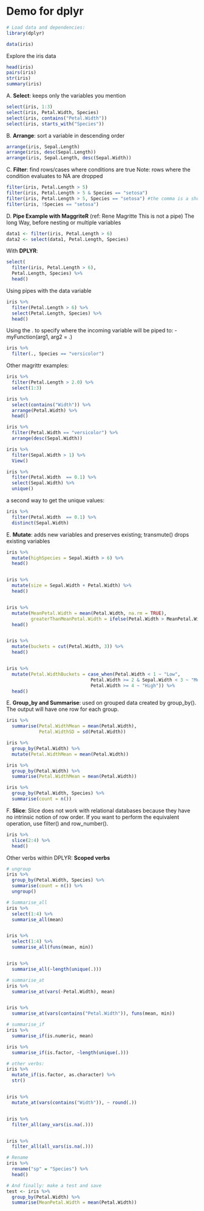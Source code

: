 # Demo for dplyr

```r
# Load data and dependencies:
library(dplyr)

data(iris)
```

Explore the iris data

```r
head(iris)
pairs(iris)
str(iris)
summary(iris)
```

A. **Select**: keeps only the variables you mention

```r
select(iris, 1:3)
select(iris, Petal.Width, Species)
select(iris, contains("Petal.Width"))
select(iris, starts_with("Species"))

```

B. **Arrange**: sort a variable in descending order

```r
arrange(iris, Sepal.Length)
arrange(iris, desc(Sepal.Length))
arrange(iris, Sepal.Length, desc(Sepal.Width))
```

C. **Filter**: find rows/cases where conditions are true
Note: rows where the condition evaluates to NA are dropped

```r
filter(iris, Petal.Length > 5)
filter(iris, Petal.Length > 5 & Species == "setosa")
filter(iris, Petal.Length > 5, Species == "setosa") #the comma is a shorthand for &
filter(iris, !Species == "setosa")
```

D. **Pipe Example with MaggriteR** (ref: Rene Magritte This is not a pipe)
The long Way, before nesting or multiple variables
```r
data1 <- filter(iris, Petal.Length > 6)
data2 <- select(data1, Petal.Length, Species)
```

With **DPLYR**:

```r
select(
  filter(iris, Petal.Length > 6),
  Petal.Length, Species) %>%
  head()
```

Using pipes with the data variable

```r
iris %>%
  filter(Petal.Length > 6) %>%
  select(Petal.Length, Species) %>%
  head()
```

Using the . to specify where the incoming variable will be piped to: 
- myFunction(arg1, arg2 = .)
 
```r
iris %>%
  filter(., Species == "versicolor")
```

Other magrittr examples:

```r
iris %>%
  filter(Petal.Length > 2.0) %>%
  select(1:3)

iris %>%
  select(contains("Width")) %>%
  arrange(Petal.Width) %>%
  head()

iris %>%
  filter(Petal.Width == "versicolor") %>%
  arrange(desc(Sepal.Width))

iris %>%
  filter(Sepal.Width > 1) %>%
  View()

iris %>%
  filter(Petal.Width  == 0.1) %>%
  select(Sepal.Width) %>%
  unique()
```

a second way to get the unique values:

```r
iris %>%
  filter(Petal.Width  == 0.1) %>%
  distinct(Sepal.Width)
```


E. **Mutate**: adds new variables and preserves existing; transmute() drops existing variables

```r
iris %>%
  mutate(highSpecies = Sepal.Width > 6) %>%
  head()


iris %>%
  mutate(size = Sepal.Width + Petal.Width) %>%
  head()


iris %>%
  mutate(MeanPetal.Width = mean(Petal.Width, na.rm = TRUE),
         greaterThanMeanPetal.Width = ifelse(Petal.Width > MeanPetal.Width, 1, 0)) %>%
  head()


iris %>%
  mutate(buckets = cut(Petal.Width, 3)) %>%
  head()


iris %>%
  mutate(Petal.WidthBuckets = case_when(Petal.Width < 1 ~ "Low",
                               Petal.Width >= 2 & Sepal.Width < 3 ~ "Med",
                               Petal.Width >= 4 ~ "High")) %>%
  head()
```

E. **Group_by and Summarise**: used on grouped data created by group_by().
The output will have one row for each group.
```r
iris %>%
  summarise(Petal.WidthMean = mean(Petal.Width),
            Petal.WidthSD = sd(Petal.Width))

iris %>%
  group_by(Petal.Width) %>%
  mutate(Petal.WidthMean = mean(Petal.Width))

iris %>%
  group_by(Petal.Width) %>%
  summarise(Petal.WidthMean = mean(Petal.Width))

iris %>%
  group_by(Petal.Width, Species) %>%
  summarise(count = n())
```

F. **Slice**: Slice does not work with relational databases because they have no intrinsic notion of row order. If you want to perform the equivalent operation, use filter() and row_number().

```r
iris %>%
  slice(2:4) %>%
  head()
```

Other verbs within DPLYR: **Scoped verbs**

```r
# ungroup
iris %>%
  group_by(Petal.Width, Species) %>%
  summarise(count = n()) %>%
  ungroup()

# Summarise_all
iris %>%
  select(1:4) %>%
  summarise_all(mean)


iris %>%
  select(1:4) %>%
  summarise_all(funs(mean, min))


iris %>%
  summarise_all(~length(unique(.)))

# summarise_at
iris %>%
  summarise_at(vars(-Petal.Width), mean)


iris %>%
  summarise_at(vars(contains("Petal.Width")), funs(mean, min))

# summarise_if
iris %>%
  summarise_if(is.numeric, mean)

iris %>%
  summarise_if(is.factor, ~length(unique(.)))

# other verbs:
iris %>%
  mutate_if(is.factor, as.character) %>%
  str()


iris %>%
  mutate_at(vars(contains("Width")), ~ round(.))


iris %>%
  filter_all(any_vars(is.na(.)))


iris %>%
  filter_all(all_vars(is.na(.)))

# Rename
iris %>%
  rename("sp" = "Species") %>%
  head()

# And finally: make a test and save
test <- iris %>%
  group_by(Petal.Width) %>%
  summarise(MeanPetal.Width = mean(Petal.Width))
```


